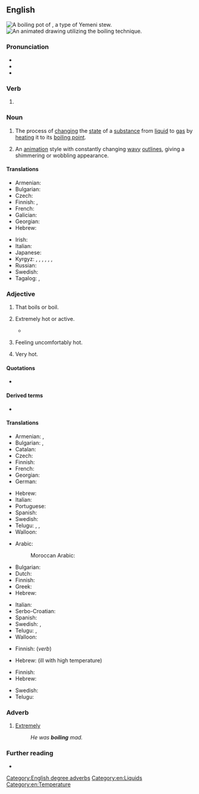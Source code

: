 ==English==
[[Image:Saltah_gif.gif|thumb|A '''boiling''' pot of {{w|saltah}}, a type of Yemeni stew.]]
[[Image:Francois_Matton.gif|thumb|An animated drawing utilizing the '''boiling''' technique.]]

===Pronunciation===
* {{IPA|/ˈbɔɪlɪŋ/|lang=en}}
* {{audio|en-us-boiling.ogg|Audio (US)|lang=en}}
* {{rhymes|ɔɪlɪŋ|lang=en}}

===Verb===
{{head|en|present participle}}

# {{present participle of|boil|lang=en|nocat=1}}

===Noun===
{{wikipedia}}
{{en-noun}}

# The process of [[change|changing]] the [[state]] of a [[substance]] from [[liquid]] to [[gas]] by [[heat]]ing it to its [[boiling point]].
# {{lb|en|uncountable}} An [[animation]] style with constantly changing [[wavy]] [[outline|outlines]], giving a shimmering or wobbling appearance.

====Translations====
{{trans-top|process of changing the state of a substance}}
* Armenian: {{t+|hy|եռում}}
* Bulgarian: {{t+|bg|кипене|n}}
* Czech: {{t+|cs|var|m}}
* Finnish: {{t+|fi|kiehuttaminen}}, {{t+|fi|keittäminen}}
* French: {{t+|fr|ébullition|f}}
* Galician: {{t+|gl|ebulición|f}}
* Georgian: {{t|ka|დუღილი|sc=Geor}}
* Hebrew: {{t+|he|רְתִיחָה}}
{{trans-mid}}
* Irish: {{t|ga|bruith|f}}
* Italian: {{t+|it|ebollizione}}
* Japanese: {{t+|ja|沸騰|tr=futtō|sc=Jpan}}
* Kyrgyz: {{t+|ky|кайнатуу}}, {{t+|ky|кайноо}}, {{t+|ky|кайнатуу}}, {{t+|ky|бышыруу}}, {{t+|ky|кайнап жаткан}}, {{t+|ky|кайнаган}}, {{t+|ky|бышып жаткан}}
* Russian: {{t+|ru|кипе́ние|n}}
* Swedish: {{t+|sv|kokning|c}}
* Tagalog: {{t|tl|pagkulo}}, {{t|tl|pagkukumulo}}
{{trans-bottom}}

===Adjective===
{{en-adj}}

# That boils or boil.
#: {{ux|en|'''boiling''' kettle}}
#: {{ux|en|'''boiling''' oil}}
# {{lb|en|of a thing|informal|hyperbole}} Extremely hot or active.
#* {{quote-book|year=1963|author={{w|Margery Allingham}}|title={{w|The China Governess}}
|chapter=10|url=http://openlibrary.org/works/OL2004261W
|passage=With a little manœuvring they contrived to meet on the doorstep which was […] in a '''boiling''' stream of passers-by, hurrying business people speeding past in a flurry of fumes and dust in the bright haze.}}
#: {{ux|en|The radiator is '''boiling''' &ndash; I'm going to turn it down a bit.}}
# {{lb|en|of a person|informal|hyperbole}} Feeling uncomfortably hot.
#: {{ux|en|I'm '''boiling''' &ndash; can't we open a window?}}
# {{lb|en|of the weather|hyperbole}} Very hot.
#: {{ux|en|It's '''boiling''' out today!}}

====Quotations====
* {{seeCites}}

====Derived terms====
* {{l|en|boiling hot}}

====Translations====
{{trans-top|that boil(s)}}
* Armenian: {{t|hy|եռացող}}, {{t+|hy|եռման}}
* Bulgarian: {{t+|bg|врящ}}, {{t+|bg|кипящ}}
* Catalan: {{t|ca|bullent}}
* Czech: {{t|cs|vřící}}
* Finnish: {{t+|fi|kiehuva}}
* French: {{t+|fr|bouillant|m}}
* Georgian: {{t|ka|მდუღარე|sc=Geor}}
* German: {{t+|de|kochend}}
{{trans-mid}}
* Hebrew: {{t|he|רוֹתֵחַ|m|tr=rotéakh}}
* Italian: {{t+|it|bollente}}
* Portuguese: {{t+|pt|fervente}}
* Spanish: {{t+|es|hirviendo}}
* Swedish: {{t+|sv|kokande}}
* Telugu: {{t+|te|మరుగు}}, {{t|te|మరుగుతున్న}}, {{t|te|మరుగుచున్న}}
* Walloon: {{t+|wa|bolant|m}}
{{trans-bottom}}

{{trans-top|of a thing: extremely hot}}
* Arabic:
*: Moroccan Arabic: {{t|ary|ḥami|m|alt=حامي}}
* Bulgarian: {{t+|bg|врял}}
* Dutch: {{t+|nl|kokend}}
* Finnish: {{t+|fi|tulikuuma}}
* Greek: {{t+|el|καυτός}}
* Hebrew: {{t|he|רוֹתֵחַ|m|tr=rotéakh}}
{{trans-mid}}
* Italian: {{t+|it|bollente}}
* Serbo-Croatian: {{t+|sh|vrelo|n}}
* Spanish: {{t+|es|hirviendo}}
* Swedish: {{t+|sv|kokande}}, {{t|sv|kokhet}}
* Telugu: {{t|te|కాలుతున్న}}, {{t|te|కాలుచున్న}}
* Walloon: {{t+|wa|bolant|m}}
{{trans-bottom}}

{{trans-top|of a person: feeling uncomfortably hot}}
* Finnish: {{t+|fi|läkähtyä}} (''verb'')
{{trans-mid}}
* Hebrew: {{t|he|קוֹדֵחַ|m|tr=qodéakh}} (ill with high temperature)
{{trans-bottom}}

{{trans-top|of the weather: very hot}}
* Finnish: {{t|fi|helteinen}}
* Hebrew: {{t|he|לוֹהֵט|m|tr=lohéT}}
{{trans-mid}}
* Swedish: {{t|sv|kokhet}}
* Telugu: {{t|te|మండుచున్న}}
{{trans-bottom}}

===Adverb===
{{en-adv|-}}

# {{lb|en|of adjectives associated with heat}} [[extremely|Extremely]]
#: ''He was '''boiling''' mad.''

===Further reading===
* {{R:OneLook}}

[[Category:English degree adverbs]]
[[Category:en:Liquids]]
[[Category:en:Temperature]]